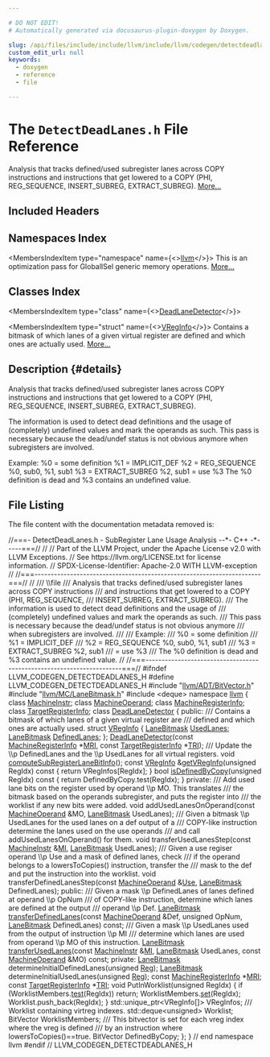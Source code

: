 ```yaml
---

# DO NOT EDIT!
# Automatically generated via docusaurus-plugin-doxygen by Doxygen.

slug: /api/files/include/include/llvm/include/llvm/codegen/detectdeadlanes-h
custom_edit_url: null
keywords:
  - doxygen
  - reference
  - file

---
```





# The `DetectDeadLanes.h` File Reference

<DoxygenPage pluginConfig={pluginConfig}>

Analysis that tracks defined/used subregister lanes across COPY instructions and instructions that get lowered to a COPY (PHI, REG&#95;SEQUENCE, INSERT&#95;SUBREG, EXTRACT&#95;SUBREG). <a href="#details">More...</a>

## Included Headers

<IncludesList>
<IncludesListItem
  filePath="llvm/ADT/BitVector.h"
  permalink="/docs/api/files/include/include/llvm/include/llvm/adt/bitvector-h"
  isLocal="true" />
<IncludesListItem
  filePath="llvm/MC/LaneBitmask.h"
  permalink="/docs/api/files/include/include/llvm/include/llvm/mc/lanebitmask-h"
  isLocal="true" />
<IncludesListItem
  filePath="deque"
  permalink=""
  isLocal="false" />
</IncludesList>

## Namespaces Index

<MembersIndex>

<MembersIndexItem
  type="namespace"
  name={<><a href="/docs/api/namespaces/llvm">llvm</a></>}>
This is an optimization pass for GlobalISel generic memory operations. <a href="/docs/api/namespaces/llvm/#details">More...</a>
</MembersIndexItem>

</MembersIndex>

## Classes Index

<MembersIndex>

<MembersIndexItem
  type="class"
  name={<><a href="/docs/api/classes/llvm/deadlanedetector">DeadLaneDetector</a></>}>
</MembersIndexItem>

<MembersIndexItem
  type="struct"
  name={<><a href="/docs/api/structs/llvm/deadlanedetector/vreginfo">VRegInfo</a></>}>
Contains a bitmask of which lanes of a given virtual register are defined and which ones are actually used. <a href="/docs/api/structs/llvm/deadlanedetector/vreginfo/#details">More...</a>
</MembersIndexItem>

</MembersIndex>

## Description {#details}

Analysis that tracks defined/used subregister lanes across COPY instructions and instructions that get lowered to a COPY (PHI, REG&#95;SEQUENCE, INSERT&#95;SUBREG, EXTRACT&#95;SUBREG).

The information is used to detect dead definitions and the usage of (completely) undefined values and mark the operands as such. This pass is necessary because the dead/undef status is not obvious anymore when subregisters are involved.

Example: %0 = some definition %1 = IMPLICIT&#95;DEF %2 = REG&#95;SEQUENCE %0, sub0, %1, sub1 %3 = EXTRACT&#95;SUBREG %2, sub1 = use %3 The %0 definition is dead and %3 contains an undefined value.

## File Listing

The file content with the documentation metadata removed is:

<ProgramListing>

<Link id="l00001" /><CodeLine lineNumber="1"><Highlight kind="comment">//===- DetectDeadLanes.h - SubRegister Lane Usage Analysis --&#42;- C++ -&#42;-----===//</Highlight><Highlight kind="normal"></Highlight></CodeLine>
<Link id="l00002" /><CodeLine lineNumber="2"><Highlight kind="normal"></Highlight><Highlight kind="comment">//</Highlight><Highlight kind="normal"></Highlight></CodeLine>
<Link id="l00003" /><CodeLine lineNumber="3"><Highlight kind="normal"></Highlight><Highlight kind="comment">// Part of the LLVM Project, under the Apache License v2.0 with LLVM Exceptions.</Highlight><Highlight kind="normal"></Highlight></CodeLine>
<Link id="l00004" /><CodeLine lineNumber="4"><Highlight kind="normal"></Highlight><Highlight kind="comment">// See https://llvm.org/LICENSE.txt for license information.</Highlight><Highlight kind="normal"></Highlight></CodeLine>
<Link id="l00005" /><CodeLine lineNumber="5"><Highlight kind="normal"></Highlight><Highlight kind="comment">// SPDX-License-Identifier: Apache-2.0 WITH LLVM-exception</Highlight><Highlight kind="normal"></Highlight></CodeLine>
<Link id="l00006" /><CodeLine lineNumber="6"><Highlight kind="normal"></Highlight><Highlight kind="comment">//</Highlight><Highlight kind="normal"></Highlight></CodeLine>
<Link id="l00007" /><CodeLine lineNumber="7"><Highlight kind="normal"></Highlight><Highlight kind="comment">//===----------------------------------------------------------------------===//</Highlight><Highlight kind="normal"></Highlight></CodeLine>
<Link id="l00008" /><CodeLine lineNumber="8"><Highlight kind="normal"></Highlight><Highlight kind="comment">//</Highlight><Highlight kind="comment"></Highlight></CodeLine>
<Link id="l00009" /><CodeLine lineNumber="9"><Highlight kind="comment">/// \\file</Highlight></CodeLine>
<Link id="l00010" /><CodeLine lineNumber="10"><Highlight kind="comment">/// Analysis that tracks defined/used subregister lanes across COPY instructions</Highlight></CodeLine>
<Link id="l00011" /><CodeLine lineNumber="11"><Highlight kind="comment">/// and instructions that get lowered to a COPY (PHI, REG&#95;SEQUENCE,</Highlight></CodeLine>
<Link id="l00012" /><CodeLine lineNumber="12"><Highlight kind="comment">/// INSERT&#95;SUBREG, EXTRACT&#95;SUBREG).</Highlight></CodeLine>
<Link id="l00013" /><CodeLine lineNumber="13"><Highlight kind="comment">/// The information is used to detect dead definitions and the usage of</Highlight></CodeLine>
<Link id="l00014" /><CodeLine lineNumber="14"><Highlight kind="comment">/// (completely) undefined values and mark the operands as such.</Highlight></CodeLine>
<Link id="l00015" /><CodeLine lineNumber="15"><Highlight kind="comment">/// This pass is necessary because the dead/undef status is not obvious anymore</Highlight></CodeLine>
<Link id="l00016" /><CodeLine lineNumber="16"><Highlight kind="comment">/// when subregisters are involved.</Highlight></CodeLine>
<Link id="l00017" /><CodeLine lineNumber="17"><Highlight kind="comment">///</Highlight></CodeLine>
<Link id="l00018" /><CodeLine lineNumber="18"><Highlight kind="comment">/// Example:</Highlight></CodeLine>
<Link id="l00019" /><CodeLine lineNumber="19"><Highlight kind="comment">///    %0 = some definition</Highlight></CodeLine>
<Link id="l00020" /><CodeLine lineNumber="20"><Highlight kind="comment">///    %1 = IMPLICIT&#95;DEF</Highlight></CodeLine>
<Link id="l00021" /><CodeLine lineNumber="21"><Highlight kind="comment">///    %2 = REG&#95;SEQUENCE %0, sub0, %1, sub1</Highlight></CodeLine>
<Link id="l00022" /><CodeLine lineNumber="22"><Highlight kind="comment">///    %3 = EXTRACT&#95;SUBREG %2, sub1</Highlight></CodeLine>
<Link id="l00023" /><CodeLine lineNumber="23"><Highlight kind="comment">///       = use %3</Highlight></CodeLine>
<Link id="l00024" /><CodeLine lineNumber="24"><Highlight kind="comment">/// The %0 definition is dead and %3 contains an undefined value.</Highlight><Highlight kind="normal"></Highlight></CodeLine>
<Link id="l00025" /><CodeLine lineNumber="25"><Highlight kind="normal"></Highlight><Highlight kind="comment">//</Highlight><Highlight kind="normal"></Highlight></CodeLine>
<Link id="l00026" /><CodeLine lineNumber="26"><Highlight kind="normal"></Highlight><Highlight kind="comment">//===----------------------------------------------------------------------===//</Highlight><Highlight kind="normal"></Highlight></CodeLine>
<Link id="l00027" /><CodeLine lineNumber="27"><Highlight kind="normal"></Highlight></CodeLine>
<Link id="l00028" /><CodeLine lineNumber="28"><Highlight kind="normal"></Highlight><Highlight kind="preprocessor">#ifndef LLVM&#95;CODEGEN&#95;DETECTDEADLANES&#95;H</Highlight><Highlight kind="normal"></Highlight></CodeLine>
<Link id="l00029" /><CodeLine lineNumber="29"><Highlight kind="normal"></Highlight><Highlight kind="preprocessor">#define LLVM&#95;CODEGEN&#95;DETECTDEADLANES&#95;H</Highlight><Highlight kind="normal"></Highlight></CodeLine>
<Link id="l00030" /><CodeLine lineNumber="30"><Highlight kind="normal"></Highlight></CodeLine>
<Link id="l00031" /><CodeLine lineNumber="31"><Highlight kind="normal"></Highlight><Highlight kind="preprocessor">#include &quot;<a href="/docs/api/files/include/include/llvm/include/llvm/adt/bitvector-h">llvm/ADT/BitVector.h</a>&quot;</Highlight><Highlight kind="normal"></Highlight></CodeLine>
<Link id="l00032" /><CodeLine lineNumber="32"><Highlight kind="normal"></Highlight><Highlight kind="preprocessor">#include &quot;<a href="/docs/api/files/include/include/llvm/include/llvm/mc/lanebitmask-h">llvm/MC/LaneBitmask.h</a>&quot;</Highlight><Highlight kind="normal"></Highlight></CodeLine>
<Link id="l00033" /><CodeLine lineNumber="33"><Highlight kind="normal"></Highlight><Highlight kind="preprocessor">#include &lt;deque&gt;</Highlight><Highlight kind="normal"></Highlight></CodeLine>
<Link id="l00034" /><CodeLine lineNumber="34"><Highlight kind="normal"></Highlight></CodeLine>
<Link id="l00035" /><CodeLine lineNumber="35"><Highlight kind="normal"></Highlight><Highlight kind="keyword">namespace </Highlight><Highlight kind="normal"><a href="/docs/api/namespaces/llvm">llvm</a> &#123;</Highlight></CodeLine>
<Link id="l00036" /><CodeLine lineNumber="36"><Highlight kind="normal"></Highlight></CodeLine>
<Link id="l00037" /><CodeLine lineNumber="37"><Highlight kind="normal"></Highlight><Highlight kind="keyword">class </Highlight><Highlight kind="normal"><a href="/docs/api/classes/llvm/machineinstr">MachineInstr</a>;</Highlight></CodeLine>
<Link id="l00038" /><CodeLine lineNumber="38"><Highlight kind="normal"></Highlight><Highlight kind="keyword">class </Highlight><Highlight kind="normal"><a href="/docs/api/classes/llvm/machineoperand">MachineOperand</a>;</Highlight></CodeLine>
<Link id="l00039" /><CodeLine lineNumber="39"><Highlight kind="normal"></Highlight><Highlight kind="keyword">class </Highlight><Highlight kind="normal"><a href="/docs/api/classes/llvm/machineregisterinfo">MachineRegisterInfo</a>;</Highlight></CodeLine>
<Link id="l00040" /><CodeLine lineNumber="40"><Highlight kind="normal"></Highlight><Highlight kind="keyword">class </Highlight><Highlight kind="normal"><a href="/docs/api/classes/llvm/targetregisterinfo">TargetRegisterInfo</a>;</Highlight></CodeLine>
<Link id="l00041" /><CodeLine lineNumber="41"><Highlight kind="normal"></Highlight></CodeLine>
<Link id="l00042" /><CodeLine lineNumber="42" lineLink="/docs/api/classes/llvm/deadlanedetector"><Highlight kind="normal"></Highlight><Highlight kind="keyword">class </Highlight><Highlight kind="normal"><a href="/docs/api/classes/llvm/deadlanedetector/#a56ad46a86e98bacc679085d4dde19c09">DeadLaneDetector</a> &#123;</Highlight></CodeLine>
<Link id="l00043" /><CodeLine lineNumber="43"><Highlight kind="normal"></Highlight><Highlight kind="keyword">public</Highlight><Highlight kind="normal">:</Highlight><Highlight kind="comment"></Highlight></CodeLine>
<Link id="l00044" /><CodeLine lineNumber="44"><Highlight kind="comment">  /// Contains a bitmask of which lanes of a given virtual register are</Highlight></CodeLine>
<Link id="l00045" /><CodeLine lineNumber="45"><Highlight kind="comment">  /// defined and which ones are actually used.</Highlight><Highlight kind="normal"></Highlight></CodeLine>
<Link id="l00046" /><CodeLine lineNumber="46" lineLink="/docs/api/structs/llvm/deadlanedetector/vreginfo"><Highlight kind="normal">  </Highlight><Highlight kind="keyword">struct </Highlight><Highlight kind="normal"><a href="/docs/api/structs/llvm/deadlanedetector/vreginfo">VRegInfo</a> &#123;</Highlight></CodeLine>
<Link id="l00047" /><CodeLine lineNumber="47" lineLink="/docs/api/structs/llvm/deadlanedetector/vreginfo/#a27d43e7f2ca86bb62e324607b883ff83"><Highlight kind="normal">    <a href="/docs/api/structs/llvm/lanebitmask">LaneBitmask</a> <a href="/docs/api/structs/llvm/deadlanedetector/vreginfo/#a27d43e7f2ca86bb62e324607b883ff83">UsedLanes</a>;</Highlight></CodeLine>
<Link id="l00048" /><CodeLine lineNumber="48" lineLink="/docs/api/structs/llvm/deadlanedetector/vreginfo/#ab5cc16c5db0dad4323f6fe4f60d7eb86"><Highlight kind="normal">    <a href="/docs/api/structs/llvm/lanebitmask">LaneBitmask</a> <a href="/docs/api/structs/llvm/deadlanedetector/vreginfo/#ab5cc16c5db0dad4323f6fe4f60d7eb86">DefinedLanes</a>;</Highlight></CodeLine>
<Link id="l00049" /><CodeLine lineNumber="49"><Highlight kind="normal">  &#125;;</Highlight></CodeLine>
<Link id="l00050" /><CodeLine lineNumber="50"><Highlight kind="normal"></Highlight></CodeLine>
<Link id="l00051" /><CodeLine lineNumber="51"><Highlight kind="normal">  <a href="/docs/api/classes/llvm/deadlanedetector/#a56ad46a86e98bacc679085d4dde19c09">DeadLaneDetector</a>(</Highlight><Highlight kind="keyword">const</Highlight><Highlight kind="normal"> <a href="/docs/api/classes/llvm/machineregisterinfo">MachineRegisterInfo</a> &#42;<a href="/docs/api/files/lib/lib/target/lib/target/aarch64/aarch64advsimdscalarpass-cpp/#aacd2ab195054a3e6a74bfbb9d5d571c8">MRI</a>,</Highlight></CodeLine>
<Link id="l00052" /><CodeLine lineNumber="52"><Highlight kind="normal">                   </Highlight><Highlight kind="keyword">const</Highlight><Highlight kind="normal"> <a href="/docs/api/classes/llvm/targetregisterinfo">TargetRegisterInfo</a> &#42;<a href="/docs/api/files/lib/lib/codegen/machinesink-cpp/#a0f36ed1bc17fc1aa97fe291c439a0698">TRI</a>);</Highlight></CodeLine>
<Link id="l00053" /><CodeLine lineNumber="53"><Highlight kind="normal"></Highlight><Highlight kind="comment"></Highlight></CodeLine>
<Link id="l00054" /><CodeLine lineNumber="54"><Highlight kind="comment">  /// Update the \\p DefinedLanes and the \\p UsedLanes for all virtual registers.</Highlight><Highlight kind="normal"></Highlight></CodeLine>
<Link id="l00055" /><CodeLine lineNumber="55"><Highlight kind="normal">  </Highlight><Highlight kind="keywordtype">void</Highlight><Highlight kind="normal"> <a href="/docs/api/classes/llvm/deadlanedetector/#a1a88b4246b710c6aa48b42fe8c912fd3">computeSubRegisterLaneBitInfo</a>();</Highlight></CodeLine>
<Link id="l00056" /><CodeLine lineNumber="56"><Highlight kind="normal"></Highlight></CodeLine>
<Link id="l00057" /><CodeLine lineNumber="57" lineLink="/docs/api/classes/llvm/deadlanedetector/#ad455392b3cc88b5fd25c9169bac734cc"><Highlight kind="normal">  </Highlight><Highlight kind="keyword">const</Highlight><Highlight kind="normal"> <a href="/docs/api/structs/llvm/deadlanedetector/vreginfo">VRegInfo</a> &amp;<a href="/docs/api/classes/llvm/deadlanedetector/#ad455392b3cc88b5fd25c9169bac734cc">getVRegInfo</a>(</Highlight><Highlight kind="keywordtype">unsigned</Highlight><Highlight kind="normal"> RegIdx)</Highlight><Highlight kind="keyword"> const </Highlight><Highlight kind="normal">&#123;</Highlight></CodeLine>
<Link id="l00058" /><CodeLine lineNumber="58"><Highlight kind="normal">    </Highlight><Highlight kind="keywordflow">return</Highlight><Highlight kind="normal"> VRegInfos&#91;RegIdx&#93;;</Highlight></CodeLine>
<Link id="l00059" /><CodeLine lineNumber="59"><Highlight kind="normal">  &#125;</Highlight></CodeLine>
<Link id="l00060" /><CodeLine lineNumber="60"><Highlight kind="normal"></Highlight></CodeLine>
<Link id="l00061" /><CodeLine lineNumber="61" lineLink="/docs/api/classes/llvm/deadlanedetector/#a9ec138de3b8b6deaf4b31745f3019339"><Highlight kind="normal">  </Highlight><Highlight kind="keywordtype">bool</Highlight><Highlight kind="normal"> <a href="/docs/api/classes/llvm/deadlanedetector/#a9ec138de3b8b6deaf4b31745f3019339">isDefinedByCopy</a>(</Highlight><Highlight kind="keywordtype">unsigned</Highlight><Highlight kind="normal"> RegIdx)</Highlight><Highlight kind="keyword"> const </Highlight><Highlight kind="normal">&#123;</Highlight></CodeLine>
<Link id="l00062" /><CodeLine lineNumber="62"><Highlight kind="normal">    </Highlight><Highlight kind="keywordflow">return</Highlight><Highlight kind="normal"> DefinedByCopy.test(RegIdx);</Highlight></CodeLine>
<Link id="l00063" /><CodeLine lineNumber="63"><Highlight kind="normal">  &#125;</Highlight></CodeLine>
<Link id="l00064" /><CodeLine lineNumber="64"><Highlight kind="normal"></Highlight></CodeLine>
<Link id="l00065" /><CodeLine lineNumber="65"><Highlight kind="normal"></Highlight><Highlight kind="keyword">private</Highlight><Highlight kind="normal">:</Highlight><Highlight kind="comment"></Highlight></CodeLine>
<Link id="l00066" /><CodeLine lineNumber="66"><Highlight kind="comment">  /// Add used lane bits on the register used by operand \\p MO. This translates</Highlight></CodeLine>
<Link id="l00067" /><CodeLine lineNumber="67"><Highlight kind="comment">  /// the bitmask based on the operands subregister, and puts the register into</Highlight></CodeLine>
<Link id="l00068" /><CodeLine lineNumber="68"><Highlight kind="comment">  /// the worklist if any new bits were added.</Highlight><Highlight kind="normal"></Highlight></CodeLine>
<Link id="l00069" /><CodeLine lineNumber="69"><Highlight kind="normal">  </Highlight><Highlight kind="keywordtype">void</Highlight><Highlight kind="normal"> addUsedLanesOnOperand(</Highlight><Highlight kind="keyword">const</Highlight><Highlight kind="normal"> <a href="/docs/api/classes/llvm/machineoperand">MachineOperand</a> &amp;MO, <a href="/docs/api/structs/llvm/lanebitmask">LaneBitmask</a> UsedLanes);</Highlight></CodeLine>
<Link id="l00070" /><CodeLine lineNumber="70"><Highlight kind="normal"></Highlight><Highlight kind="comment"></Highlight></CodeLine>
<Link id="l00071" /><CodeLine lineNumber="71"><Highlight kind="comment">  /// Given a bitmask \\p UsedLanes for the used lanes on a def output of a</Highlight></CodeLine>
<Link id="l00072" /><CodeLine lineNumber="72"><Highlight kind="comment">  /// COPY-like instruction determine the lanes used on the use operands</Highlight></CodeLine>
<Link id="l00073" /><CodeLine lineNumber="73"><Highlight kind="comment">  /// and call addUsedLanesOnOperand() for them.</Highlight><Highlight kind="normal"></Highlight></CodeLine>
<Link id="l00074" /><CodeLine lineNumber="74"><Highlight kind="normal">  </Highlight><Highlight kind="keywordtype">void</Highlight><Highlight kind="normal"> transferUsedLanesStep(</Highlight><Highlight kind="keyword">const</Highlight><Highlight kind="normal"> <a href="/docs/api/classes/llvm/machineinstr">MachineInstr</a> &amp;<a href="/docs/api/files/lib/lib/codegen/lib/codegen/globalisel/irtranslator-cpp/#abe44dfdea65b4f7e11e0a608ab708b76">MI</a>, <a href="/docs/api/structs/llvm/lanebitmask">LaneBitmask</a> UsedLanes);</Highlight></CodeLine>
<Link id="l00075" /><CodeLine lineNumber="75"><Highlight kind="normal"></Highlight><Highlight kind="comment"></Highlight></CodeLine>
<Link id="l00076" /><CodeLine lineNumber="76"><Highlight kind="comment">  /// Given a use regiser operand \\p Use and a mask of defined lanes, check</Highlight></CodeLine>
<Link id="l00077" /><CodeLine lineNumber="77"><Highlight kind="comment">  /// if the operand belongs to a lowersToCopies() instruction, transfer the</Highlight></CodeLine>
<Link id="l00078" /><CodeLine lineNumber="78"><Highlight kind="comment">  /// mask to the def and put the instruction into the worklist.</Highlight><Highlight kind="normal"></Highlight></CodeLine>
<Link id="l00079" /><CodeLine lineNumber="79"><Highlight kind="normal">  </Highlight><Highlight kind="keywordtype">void</Highlight><Highlight kind="normal"> transferDefinedLanesStep(</Highlight><Highlight kind="keyword">const</Highlight><Highlight kind="normal"> <a href="/docs/api/classes/llvm/machineoperand">MachineOperand</a> &amp;<a href="/docs/api/classes/llvm/use">Use</a>,</Highlight></CodeLine>
<Link id="l00080" /><CodeLine lineNumber="80"><Highlight kind="normal">                                <a href="/docs/api/structs/llvm/lanebitmask">LaneBitmask</a> DefinedLanes);</Highlight></CodeLine>
<Link id="l00081" /><CodeLine lineNumber="81"><Highlight kind="normal"></Highlight></CodeLine>
<Link id="l00082" /><CodeLine lineNumber="82"><Highlight kind="normal"></Highlight><Highlight kind="keyword">public</Highlight><Highlight kind="normal">:</Highlight><Highlight kind="comment"></Highlight></CodeLine>
<Link id="l00083" /><CodeLine lineNumber="83"><Highlight kind="comment">  /// Given a mask \\p DefinedLanes of lanes defined at operand \\p OpNum</Highlight></CodeLine>
<Link id="l00084" /><CodeLine lineNumber="84"><Highlight kind="comment">  /// of COPY-like instruction, determine which lanes are defined at the output</Highlight></CodeLine>
<Link id="l00085" /><CodeLine lineNumber="85"><Highlight kind="comment">  /// operand \\p Def.</Highlight><Highlight kind="normal"></Highlight></CodeLine>
<Link id="l00086" /><CodeLine lineNumber="86"><Highlight kind="normal">  <a href="/docs/api/structs/llvm/lanebitmask">LaneBitmask</a> <a href="/docs/api/classes/llvm/deadlanedetector/#aa77e90c3a572d0523249dc6b27e6f10a">transferDefinedLanes</a>(</Highlight><Highlight kind="keyword">const</Highlight><Highlight kind="normal"> <a href="/docs/api/classes/llvm/machineoperand">MachineOperand</a> &amp;Def, </Highlight><Highlight kind="keywordtype">unsigned</Highlight><Highlight kind="normal"> OpNum,</Highlight></CodeLine>
<Link id="l00087" /><CodeLine lineNumber="87"><Highlight kind="normal">                                   <a href="/docs/api/structs/llvm/lanebitmask">LaneBitmask</a> DefinedLanes) </Highlight><Highlight kind="keyword">const</Highlight><Highlight kind="normal">;</Highlight></CodeLine>
<Link id="l00088" /><CodeLine lineNumber="88"><Highlight kind="normal"></Highlight><Highlight kind="comment"></Highlight></CodeLine>
<Link id="l00089" /><CodeLine lineNumber="89"><Highlight kind="comment">  /// Given a mask \\p UsedLanes used from the output of instruction \\p MI</Highlight></CodeLine>
<Link id="l00090" /><CodeLine lineNumber="90"><Highlight kind="comment">  /// determine which lanes are used from operand \\p MO of this instruction.</Highlight><Highlight kind="normal"></Highlight></CodeLine>
<Link id="l00091" /><CodeLine lineNumber="91"><Highlight kind="normal">  <a href="/docs/api/structs/llvm/lanebitmask">LaneBitmask</a> <a href="/docs/api/classes/llvm/deadlanedetector/#a0507a9e0fb3ad8b5cbe21a6f19c8714c">transferUsedLanes</a>(</Highlight><Highlight kind="keyword">const</Highlight><Highlight kind="normal"> <a href="/docs/api/classes/llvm/machineinstr">MachineInstr</a> &amp;<a href="/docs/api/files/lib/lib/codegen/lib/codegen/globalisel/irtranslator-cpp/#abe44dfdea65b4f7e11e0a608ab708b76">MI</a>, <a href="/docs/api/structs/llvm/lanebitmask">LaneBitmask</a> UsedLanes,</Highlight></CodeLine>
<Link id="l00092" /><CodeLine lineNumber="92"><Highlight kind="normal">                                </Highlight><Highlight kind="keyword">const</Highlight><Highlight kind="normal"> <a href="/docs/api/classes/llvm/machineoperand">MachineOperand</a> &amp;MO) </Highlight><Highlight kind="keyword">const</Highlight><Highlight kind="normal">;</Highlight></CodeLine>
<Link id="l00093" /><CodeLine lineNumber="93"><Highlight kind="normal"></Highlight></CodeLine>
<Link id="l00094" /><CodeLine lineNumber="94"><Highlight kind="normal"></Highlight><Highlight kind="keyword">private</Highlight><Highlight kind="normal">:</Highlight></CodeLine>
<Link id="l00095" /><CodeLine lineNumber="95"><Highlight kind="normal">  <a href="/docs/api/structs/llvm/lanebitmask">LaneBitmask</a> determineInitialDefinedLanes(</Highlight><Highlight kind="keywordtype">unsigned</Highlight><Highlight kind="normal"> <a href="/docs/api/files/lib/lib/codegen/machinesink-cpp/#a359e1ff26f6d466d927a61aae45b05c3">Reg</a>);</Highlight></CodeLine>
<Link id="l00096" /><CodeLine lineNumber="96"><Highlight kind="normal">  <a href="/docs/api/structs/llvm/lanebitmask">LaneBitmask</a> determineInitialUsedLanes(</Highlight><Highlight kind="keywordtype">unsigned</Highlight><Highlight kind="normal"> <a href="/docs/api/files/lib/lib/codegen/machinesink-cpp/#a359e1ff26f6d466d927a61aae45b05c3">Reg</a>);</Highlight></CodeLine>
<Link id="l00097" /><CodeLine lineNumber="97"><Highlight kind="normal"></Highlight></CodeLine>
<Link id="l00098" /><CodeLine lineNumber="98"><Highlight kind="normal">  </Highlight><Highlight kind="keyword">const</Highlight><Highlight kind="normal"> <a href="/docs/api/classes/llvm/machineregisterinfo">MachineRegisterInfo</a> &#42;<a href="/docs/api/files/lib/lib/target/lib/target/aarch64/aarch64advsimdscalarpass-cpp/#aacd2ab195054a3e6a74bfbb9d5d571c8">MRI</a>;</Highlight></CodeLine>
<Link id="l00099" /><CodeLine lineNumber="99"><Highlight kind="normal">  </Highlight><Highlight kind="keyword">const</Highlight><Highlight kind="normal"> <a href="/docs/api/classes/llvm/targetregisterinfo">TargetRegisterInfo</a> &#42;<a href="/docs/api/files/lib/lib/codegen/machinesink-cpp/#a0f36ed1bc17fc1aa97fe291c439a0698">TRI</a>;</Highlight></CodeLine>
<Link id="l00100" /><CodeLine lineNumber="100"><Highlight kind="normal"></Highlight></CodeLine>
<Link id="l00101" /><CodeLine lineNumber="101"><Highlight kind="normal">  </Highlight><Highlight kind="keywordtype">void</Highlight><Highlight kind="normal"> PutInWorklist(</Highlight><Highlight kind="keywordtype">unsigned</Highlight><Highlight kind="normal"> RegIdx) &#123;</Highlight></CodeLine>
<Link id="l00102" /><CodeLine lineNumber="102"><Highlight kind="normal">    </Highlight><Highlight kind="keywordflow">if</Highlight><Highlight kind="normal"> (WorklistMembers.<a href="/docs/api/classes/llvm/bitvector/#a15d63c566878e964c19139b2c76c0dab">test</a>(RegIdx))</Highlight></CodeLine>
<Link id="l00103" /><CodeLine lineNumber="103"><Highlight kind="normal">      </Highlight><Highlight kind="keywordflow">return</Highlight><Highlight kind="normal">;</Highlight></CodeLine>
<Link id="l00104" /><CodeLine lineNumber="104"><Highlight kind="normal">    WorklistMembers.<a href="/docs/api/classes/llvm/bitvector/#a62237ebe27691377a942abe7446332ec">set</a>(RegIdx);</Highlight></CodeLine>
<Link id="l00105" /><CodeLine lineNumber="105"><Highlight kind="normal">    Worklist.push&#95;back(RegIdx);</Highlight></CodeLine>
<Link id="l00106" /><CodeLine lineNumber="106"><Highlight kind="normal">  &#125;</Highlight></CodeLine>
<Link id="l00107" /><CodeLine lineNumber="107"><Highlight kind="normal"></Highlight></CodeLine>
<Link id="l00108" /><CodeLine lineNumber="108"><Highlight kind="normal">  std::unique&#95;ptr&lt;VRegInfo&#91;&#93;&gt; VRegInfos;</Highlight><Highlight kind="comment"></Highlight></CodeLine>
<Link id="l00109" /><CodeLine lineNumber="109"><Highlight kind="comment">  /// Worklist containing virtreg indexes.</Highlight><Highlight kind="normal"></Highlight></CodeLine>
<Link id="l00110" /><CodeLine lineNumber="110"><Highlight kind="normal">  std::deque&lt;unsigned&gt; Worklist;</Highlight></CodeLine>
<Link id="l00111" /><CodeLine lineNumber="111"><Highlight kind="normal">  BitVector WorklistMembers;</Highlight><Highlight kind="comment"></Highlight></CodeLine>
<Link id="l00112" /><CodeLine lineNumber="112"><Highlight kind="comment">  /// This bitvector is set for each vreg index where the vreg is defined</Highlight></CodeLine>
<Link id="l00113" /><CodeLine lineNumber="113"><Highlight kind="comment">  /// by an instruction where lowersToCopies()==true.</Highlight><Highlight kind="normal"></Highlight></CodeLine>
<Link id="l00114" /><CodeLine lineNumber="114"><Highlight kind="normal">  BitVector DefinedByCopy;</Highlight></CodeLine>
<Link id="l00115" /><CodeLine lineNumber="115"><Highlight kind="normal">&#125;;</Highlight></CodeLine>
<Link id="l00116" /><CodeLine lineNumber="116"><Highlight kind="normal"></Highlight></CodeLine>
<Link id="l00117" /><CodeLine lineNumber="117"><Highlight kind="normal">&#125; </Highlight><Highlight kind="comment">// end namespace llvm</Highlight><Highlight kind="normal"></Highlight></CodeLine>
<Link id="l00118" /><CodeLine lineNumber="118"><Highlight kind="normal"></Highlight></CodeLine>
<Link id="l00119" /><CodeLine lineNumber="119"><Highlight kind="normal"></Highlight><Highlight kind="preprocessor">#endif </Highlight><Highlight kind="comment">// LLVM&#95;CODEGEN&#95;DETECTDEADLANES&#95;H</Highlight><Highlight kind="normal"></Highlight></CodeLine>

</ProgramListing>


</DoxygenPage>
